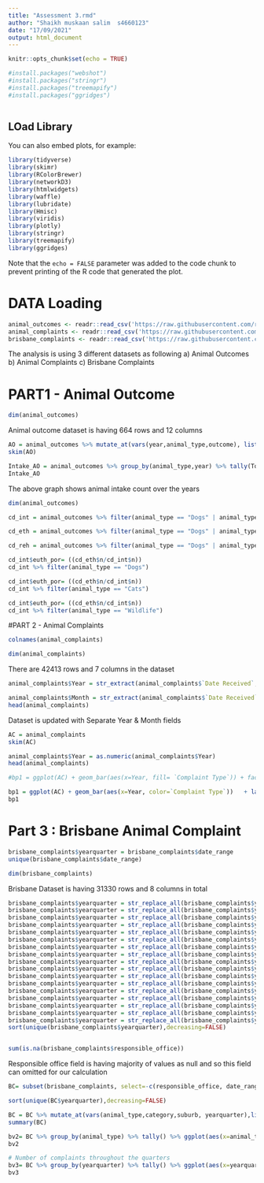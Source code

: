 ```yaml
---
title: "Assessment 3.rmd"
author: "Shaikh muskaan salim  s4660123"
date: "17/09/2021"
output: html_document
---
```


```r
knitr::opts_chunk$set(echo = TRUE)
```

```r
#install.packages("webshot")
#install.packages("stringr")
#install.packages("treemapify")
#install.packages("ggridges")



```

## LOad Library

You can also embed plots, for example:

```r

library(tidyverse)
library(skimr)
library(RColorBrewer)
library(networkD3)
library(htmlwidgets)
library(waffle)
library(lubridate)
library(Hmisc)
library(viridis)
library(plotly)
library(stringr)
library(treemapify)
library(ggridges)

```

Note that the `echo = FALSE` parameter was added to the code chunk to prevent printing of the R code that generated the plot.


# DATA Loading

```r

animal_outcomes <- readr::read_csv('https://raw.githubusercontent.com/rfordatascience/tidytuesday/master/data/2020/2020-07-21/animal_outcomes.csv')
animal_complaints <- readr::read_csv('https://raw.githubusercontent.com/rfordatascience/tidytuesday/master/data/2020/2020-07-21/animal_complaints.csv')
brisbane_complaints <- readr::read_csv('https://raw.githubusercontent.com/rfordatascience/tidytuesday/master/data/2020/2020-07-21/brisbane_complaints.csv')
```

The analysis is using 3 different datasets as following
a) Animal Outcomes
b) Animal Complaints
c) Brisbane Complaints


# PART1 - Animal Outcome

```r
dim(animal_outcomes)
```
Animal outcome dataset is having 664 rows and 12 columns

```r
AO = animal_outcomes %>% mutate_at(vars(year,animal_type,outcome), list(factor))
skim(AO)
```
```r

Intake_AO = animal_outcomes %>% group_by(animal_type,year) %>% tally(Total) %>% ggplot(aes(x= year, y = n, group = animal_type, color=animal_type)) + geom_line() + geom_point() + theme(legend.position="top") +  labs(x="Year", y="Intake count", title="Different Type Animal intake by Year", subtitle= "RSPCA Australia Animal Outcomes 1999-2018")
Intake_AO
```
The above graph shows animal intake count over the years


```r
dim(animal_outcomes)

```


```r
cd_int = animal_outcomes %>% filter(animal_type == "Dogs" | animal_type == "Cats"| animal_type == "Wildlife") %>% group_by(animal_type,year) %>% tally(Total) %>% mutate_at(vars(year,animal_type), list(factor)) %>% as.data.frame()

cd_eth = animal_outcomes %>% filter(animal_type == "Dogs" | animal_type == "Cats"| animal_type == "Wildlife") %>% filter(outcome=="Euthanized") %>% group_by(animal_type,year, outcome) %>% tally(Total) %>% mutate_at(vars(year,animal_type,outcome), list(factor)) %>% as.data.frame() 

cd_reh = animal_outcomes %>% filter(animal_type == "Dogs" | animal_type == "Cats"| animal_type == "Wildlife") %>% filter(outcome=="Rehomed") %>% group_by(animal_type,year, outcome) %>% tally(Total) %>% mutate_at(vars(year,animal_type,outcome), list(factor)) %>% as.data.frame()
```

```r
cd_int$euth_por= ((cd_eth$n/cd_int$n))
cd_int %>% filter(animal_type == "Dogs")
```
```r
cd_int$euth_por= ((cd_eth$n/cd_int$n))
cd_int %>% filter(animal_type == "Cats")
```
```r
cd_int$euth_por= ((cd_eth$n/cd_int$n))
cd_int %>% filter(animal_type == "Wildlife")
```










#PART 2 - Animal Complaints



```r

colnames(animal_complaints)
```

```r
dim(animal_complaints)
```
There are 42413 rows and 7 columns in the dataset

```r
animal_complaints$Year = str_extract(animal_complaints$`Date Received`,"\\w+$")

animal_complaints$Month = str_extract(animal_complaints$`Date Received`,"(\\w+)")
head(animal_complaints)
```
Dataset is updated with Separate Year  & Month fields

```r
AC = animal_complaints 
skim(AC)
```


```r


animal_complaints$Year = as.numeric(animal_complaints$Year)
head(animal_complaints)
```


```r
#bp1 = ggplot(AC) + geom_bar(aes(x=Year, fill= `Complaint Type`)) + facet_wrap(~`Animal Type`, nrow=2) + theme_classic() + scale_fill_brewer(palette="Dark2") + labs(x="Year(date recieved)", y = "Count", title= "Complaints over the years", subtitle= "Animal Complaints 2013 to 2020")

bp1 = ggplot(AC) + geom_bar(aes(x=Year, color=`Complaint Type`))   + labs(x="Year(date recieved)", y = "Count", title= "Complaints over the years", subtitle= "Animal Complaints 2013 to 2020")
bp1
```






# Part 3 : Brisbane Animal Complaint




```r
brisbane_complaints$yearquarter = brisbane_complaints$date_range
unique(brisbane_complaints$date_range)
```



```r

dim(brisbane_complaints)
```
Brisbane Dataset is having 31330 rows and 8 columns in total

```r
brisbane_complaints$yearquarter = str_replace_all(brisbane_complaints$yearquarter, "1st-quarter-2016-17.csv", "2016-Q1")
brisbane_complaints$yearquarter = str_replace_all(brisbane_complaints$yearquarter, "apr-jun-2019.csv", "2019-Q2")
brisbane_complaints$yearquarter = str_replace_all(brisbane_complaints$yearquarter, "apr-to-jun-2018.csv", "2018-Q2")
brisbane_complaints$yearquarter = str_replace_all(brisbane_complaints$yearquarter, "april-june-2016.csv", "2016-Q2")
brisbane_complaints$yearquarter = str_replace_all(brisbane_complaints$yearquarter, "april-to-june-2017.csv", "2017-Q2")
brisbane_complaints$yearquarter = str_replace_all(brisbane_complaints$yearquarter, "cars-srsa-open-data-animal-related-complaints-apr-to-jun-2020.csv", "2020-Q2")
brisbane_complaints$yearquarter = str_replace_all(brisbane_complaints$yearquarter, "cars-srsa-open-data-animal-related-complaints-jan-to-mar-2020.csv", "2020-Q1")
brisbane_complaints$yearquarter = str_replace_all(brisbane_complaints$yearquarter, "cars-srsa-open-data-animal-related-complaints-oct-to-dec-2019.csv", "2019-Q4")
brisbane_complaints$yearquarter = str_replace_all(brisbane_complaints$yearquarter, "jan-mar-2019.csv", "2019-Q1")
brisbane_complaints$yearquarter = str_replace_all(brisbane_complaints$yearquarter, "jan-to-mar-2018.csv", "2018-Q1")
brisbane_complaints$yearquarter = str_replace_all(brisbane_complaints$yearquarter, "january-to-march-2017.csv", "2017-Q1")
brisbane_complaints$yearquarter = str_replace_all(brisbane_complaints$yearquarter, "jul-to-sep-2018.csv", "2018-Q3")
brisbane_complaints$yearquarter = str_replace_all(brisbane_complaints$yearquarter, "july-to-september-2017.csv", "2017-Q3")
brisbane_complaints$yearquarter = str_replace_all(brisbane_complaints$yearquarter, "jul-to-sep-2019.csv", "2017-Q3")
brisbane_complaints$yearquarter = str_replace_all(brisbane_complaints$yearquarter, "oct-to-dec-2018.csv", "2018-Q4")
brisbane_complaints$yearquarter = str_replace_all(brisbane_complaints$yearquarter, "october-to-december-2016.csv", "2016-Q4")
brisbane_complaints$yearquarter = str_replace_all(brisbane_complaints$yearquarter, "october-to-december-2017.csv", "2017-Q4")
sort(unique(brisbane_complaints$yearquarter),decreasing=FALSE)
```
```r

```

```r
sum(is.na(brisbane_complaints$responsible_office))
```
Responsible office field is having majority of values as null and so this field can omitted for our calculation

```r
BC= subset(brisbane_complaints, select=-c(responsible_office, date_range, nature, city))

sort(unique(BC$yearquarter),decreasing=FALSE)
```
```r
BC = BC %>% mutate_at(vars(animal_type,category,suburb, yearquarter),list(factor))
summary(BC)
```



```r
bv2= BC %>% group_by(animal_type) %>% tally() %>% ggplot(aes(x=animal_type, y=n)) +  geom_bar(stat="identity") + labs(x="Animal types", y = "Count", title= "Animal Types", subtitle= "Brisbane Animal Complaints Jan 2016 to June 2020")
bv2
```
```r
# Number of complaints throughout the quarters
bv3= BC %>% group_by(yearquarter) %>% tally() %>% ggplot(aes(x=yearquarter, y=n, group=1)) + geom_line() + geom_point() + labs(x = "Year-quarter", y = "Number of complaints", title = "Number of complaints throughout the quarters",subtitle= "Brisbane Animal Complaints Jan 2017 to June 2020")
bv3

```



